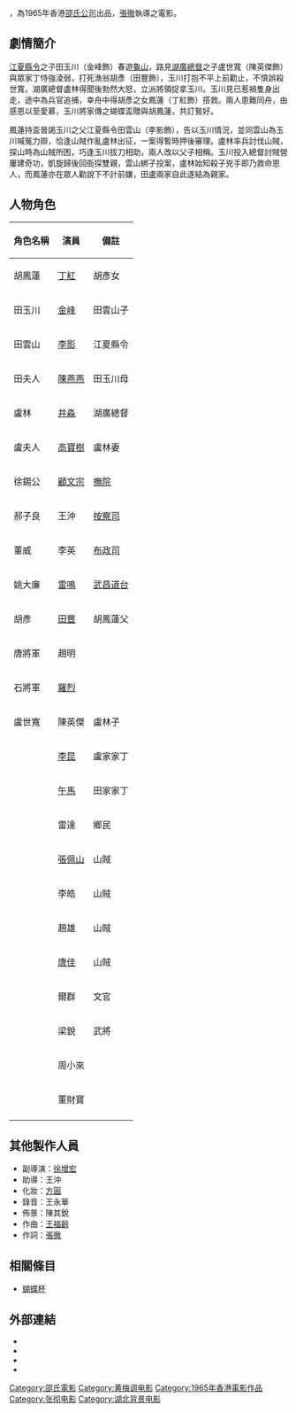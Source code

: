 {{Infobox Film
| name               = 蝴蝶盃
| original_name      = ''{{lang|en|The Butterfly Chalice}}''
| image              = The Butterfly Chalice movie poster 1965.jpg
| caption            = 
| director           = [[張徹|張徹]] <br> [[袁秋楓|袁秋楓]]
| producer           = [[邵逸夫|邵逸夫]]
| producer_2         = 
| writer             = [[張徹|張徹]]
| starring           = [[丁紅|丁紅]] <br> [[金峰_(演員)|金峰]]
| music              = [[王居仁|王居仁]]
| cinematography     = [[徐增宏|徐增宏]]
| editing            = [[姜興隆|姜興隆]]
| production_company = [[邵氏公司|邵氏兄弟（香港）有限公司]]
| distributor        = [[邵氏公司|邵氏兄弟（香港）有限公司]]
| released           = {{HKG-1959}}：{{film date|1965|3|10}}
| runtime            = 88 分鐘
| country            = {{英屬香港電影}}
| language           = 華語
| budget             = 
| gross              = 
| preceded_by        = 
| followed_by        = 
| website            = 
| amg_id             = 
| imdb_id            = tt0059002
}}

{{engname|《蝴蝶盃》|''The Butterfly Chalice''}}，為1965年香港[[邵氏公司|邵氏公司]]出品，[[張徹|張徹]]執導之電影。

== 劇情簡介 ==

[[江夏|江夏]][[縣令|縣令]]之子田玉川（金峰飾）春遊[[龜山_(武漢)|龜山]]，路見[[湖廣總督|湖廣總督]]之子盧世寬（陳英傑飾）與眾家丁恃強淩弱，打死漁翁胡彥（田豐飾），玉川打抱不平上前勸止，不慎誤殺世寬，湖廣總督盧林得聞後勃然大怒，立派將領捉拿玉川。玉川見已惹禍隻身出走，途中為兵官追捕，幸舟中得胡彥之女鳳蓮（丁紅飾）搭救。兩人患難同舟，由感恩以至愛慕，玉川將家傳之蝴蝶盃贈與胡鳳蓮，共訂鴛好。 

鳳蓮持盃晉謁玉川之父江夏縣令田雲山（李影飾），告以玉川情況，並同雲山為玉川喊冤力辯，恰逢山賊作亂盧林出征，一案得暫時押後審理。盧林率兵討伐山賊，探山時為山賊所困，巧逢玉川拔刀相助，兩人改以父子相稱。玉川投入總督討賊營屢建奇功，凱旋歸後回衙探雙親，雲山綁子投案，盧林始知殺子兇手即乃救命恩人，而鳳蓮亦在眾人勸說下不計前嫌，田盧兩家自此遂結為親家。

== 人物角色 ==
{| class="wikitable" 
|- 
! 角色名稱 || 演員 || 備註
|- 
| 胡鳳蓮 || [[丁紅|丁紅]] || 胡彥女
|-
| 田玉川 || [[金峰_(演員)|金峰]] || 田雲山子
|-
| 田雲山 || [[李影_(男演員)|李影]] || 江夏縣令
|-
| 田夫人 || [[陳燕燕|陳燕燕]] || 田玉川母
|-
| 盧林 || [[井淼|井淼]] || 湖廣總督
|-
| 盧夫人 || [[高寶樹|高寶樹]] || 盧林妻
|-
| 徐錫公 || [[顧文宗|顧文宗]] || [[撫院|撫院]]
|-
| 郝子良 || 王沖 || [[按察司|按察司]]
|-
| 董威 || 李英 || [[布政司|布政司]]
|-
| 姚大廉 || [[雷鳴|雷鳴]] || [[武昌|武昌]][[道台|道台]]
|-
| 胡彥 || [[田豐_(演員)|田豐]] || 胡鳳蓮父
|-
| 唐將軍 || 趙明 ||
|-
| 石將軍 || [[羅烈|羅烈]] ||
|-
| 盧世寬 || 陳英傑 || 盧林子
|-
| || [[李昆|李昆]] || 盧家家丁
|-
| || [[午馬|午馬]] || 田家家丁
|-
| || 雷達 || 鄉民
|-
| || [[張佩山|張佩山]] || 山賊
|-
| || 李皓 || 山賊
|-
| || 趙雄 || 山賊
|-
| || [[唐佳|唐佳]] || 山賊
|-
| || 爾群 || 文官
|-
| || 梁銳 || 武將
|-
| || 周小來 ||
|-
| || 董財寶 ||
|-
|}

== 其他製作人員 ==
*副導演：[[徐增宏|徐增宏]]
*助導：王沖 
*化妝：[[方圓_(化妝師)|方圓]]
*錄音：王永華
*佈景：陳其銳
*作曲：[[王福齡|王福齡]]
*作詞：[[張徹|張徹]]

== 相關條目 ==
*[[蝴蝶杯|蝴蝶杯]]

== 外部連結 ==
*{{hkmdb title|4294|蝴蝶盃}}
*{{douban|title=蝴蝶盃}}
*{{Mtime|24399|蝴蝶盃}}
*{{imdb title|0059002|蝴蝶盃}}

{{張徹}}

[[Category:邵氏電影|Category:邵氏電影]]
[[Category:黄梅调电影|Category:黄梅调电影]]
[[Category:1965年香港電影作品|Category:1965年香港電影作品]]
[[Category:张彻电影|Category:张彻电影]]
[[Category:湖北背景电影|Category:湖北背景电影]]